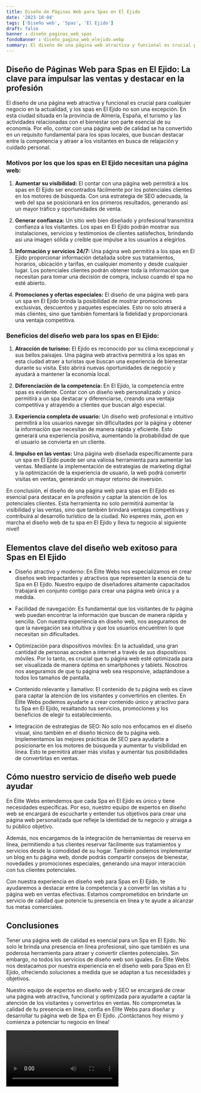 ```yaml
---
title: Diseño de Páginas Web para Spas en El Ejido
date: '2023-10-04'
tags: ['Diseño web', 'Spas', 'El Ejido']
draft: false
banner : diseño_paginas_web_spas
fondoBanner : diseño_pagina_web_elejido.webp
summary: El diseño de una página web atractiva y funcional es crucial para cualquier negocio en la actualidad, y los spas en El Ejido no son una excepción. En esta ciudad situada en la provincia de Almería, España, el turismo y las actividades relacionadas con el bienestar son parte esencial de su economía. Por ello, contar con una página web de calidad se ha convertido en un requisito fundamental para los spas locales, que buscan destacar entre la competencia y atraer a los visitantes en busca de relajación y cuidado personal.
---
```


## **Diseño de Páginas Web para Spas en El Ejido: La clave para impulsar las ventas y destacar en la profesión**

El diseño de una página web atractiva y funcional es crucial para cualquier negocio en la actualidad, y los spas en El Ejido no son una excepción. En esta ciudad situada en la provincia de Almería, España, el turismo y las actividades relacionadas con el bienestar son parte esencial de su economía. Por ello, contar con una página web de calidad se ha convertido en un requisito fundamental para los spas locales, que buscan destacar entre la competencia y atraer a los visitantes en busca de relajación y cuidado personal.

### **Motivos por los que los spas en El Ejido necesitan una página web:**

1. **Aumentar su visibilidad:** El contar con una página web permitirá a los spas en El Ejido ser encontrados fácilmente por los potenciales clientes en los motores de búsqueda. Con una estrategia de SEO adecuada, la web del spa se posicionará en los primeros resultados, generando así un mayor tráfico y oportunidades de venta.

2. **Generar confianza:** Un sitio web bien diseñado y profesional transmitirá confianza a los visitantes. Los spas en El Ejido podrán mostrar sus instalaciones, servicios y testimonios de clientes satisfechos, brindando así una imagen sólida y creíble que impulse a los usuarios a elegirlos.

3. **Información y servicios 24/7:** Una página web permitirá a los spas en El Ejido proporcionar información detallada sobre sus tratamientos, horarios, ubicación y tarifas, en cualquier momento y desde cualquier lugar. Los potenciales clientes podrán obtener toda la información que necesitan para tomar una decisión de compra, incluso cuando el spa no esté abierto.

4. **Promociones y ofertas especiales:** El diseño de una página web para un spa en El Ejido brinda la posibilidad de mostrar promociones exclusivas, descuentos y paquetes especiales. Esto no solo atraerá a más clientes, sino que también fomentará la fidelidad y proporcionará una ventaja competitiva.

### **Beneficios del diseño web para los spas en El Ejido:**

1. **Atracción de turismo:** El Ejido es reconocido por su clima excepcional y sus bellos paisajes. Una página web atractiva permitirá a los spas en esta ciudad atraer a turistas que buscan una experiencia de bienestar durante su visita. Esto abrirá nuevas oportunidades de negocio y ayudará a mantener la economía local.

2. **Diferenciación de la competencia:** En El Ejido, la competencia entre spas es evidente. Contar con un diseño web personalizado y único permitirá a un spa destacar y diferenciarse, creando una ventaja competitiva y atrayendo a clientes que buscan algo especial.

3. **Experiencia completa de usuario:** Un diseño web profesional e intuitivo permitirá a los usuarios navegar sin dificultades por la página y obtener la información que necesitan de manera rápida y eficiente. Esto generará una experiencia positiva, aumentando la probabilidad de que el usuario se convierta en un cliente.

4. **Impulso en las ventas:** Una página web diseñada específicamente para un spa en El Ejido puede ser una valiosa herramienta para aumentar las ventas. Mediante la implementación de estrategias de marketing digital y la optimización de la experiencia de usuario, la web podrá convertir visitas en ventas, generando un mayor retorno de inversión.

En conclusión, el diseño de una página web para spas en El Ejido es esencial para destacar en la profesión y captar la atención de los potenciales clientes. Esta herramienta no solo permitirá aumentar la visibilidad y las ventas, sino que también brindará ventajas competitivas y contribuirá al desarrollo turístico de la ciudad. No esperes más, ¡pon en marcha el diseño web de tu spa en El Ejido y lleva tu negocio al siguiente nivel!

<GifSeo />

<Cta />

## Elementos clave del diseño web exitoso para Spas en El Ejido

- Diseño atractivo y moderno: En Élite Webs nos especializamos en crear diseños web impactantes y atractivos que representen la esencia de tu Spa en El Ejido. Nuestro equipo de diseñadores altamente capacitados trabajará en conjunto contigo para crear una página web única y a medida.

- Facilidad de navegación: Es fundamental que los visitantes de tu página web puedan encontrar la información que buscan de manera rápida y sencilla. Con nuestra experiencia en diseño web, nos aseguramos de que la navegación sea intuitiva y que los usuarios encuentren lo que necesitan sin dificultades.

- Optimización para dispositivos móviles: En la actualidad, una gran cantidad de personas acceden a internet a través de sus dispositivos móviles. Por lo tanto, es crucial que tu página web esté optimizada para ser visualizada de manera óptima en smartphones y tablets. Nosotros nos aseguramos de que tu página web sea responsive, adaptándose a todos los tamaños de pantalla.

- Contenido relevante y llamativo: El contenido de tu página web es clave para captar la atención de los visitantes y convertirlos en clientes. En Élite Webs podemos ayudarte a crear contenido único y atractivo para tu Spa en El Ejido, resaltando tus servicios, promociones y los beneficios de elegir tu establecimiento.

- Integración de estrategias de SEO: No solo nos enfocamos en el diseño visual, sino también en el diseño técnico de tu página web. Implementamos las mejores prácticas de SEO para ayudarte a posicionarte en los motores de búsqueda y aumentar tu visibilidad en línea. Esto te permitirá atraer más visitas y aumentar tus posibilidades de convertirlas en ventas.

## Cómo nuestro servicio de diseño web puede ayudar

En Élite Webs entendemos que cada Spa en El Ejido es único y tiene necesidades específicas. Por eso, nuestro equipo de expertos en diseño web se encargará de escucharte y entender tus objetivos para crear una página web personalizada que refleje la identidad de tu negocio y atraiga a tu público objetivo.

Además, nos encargamos de la integración de herramientas de reserva en línea, permitiendo a tus clientes reservar fácilmente sus tratamientos y servicios desde la comodidad de su hogar. También podemos implementar un blog en tu página web, donde podrás compartir consejos de bienestar, novedades y promociones especiales, generando una mayor interacción con tus clientes potenciales.

Con nuestra experiencia en diseño web para Spas en El Ejido, te ayudaremos a destacar entre la competencia y a convertir las visitas a tu página web en ventas efectivas. Estamos comprometidos en brindarte un servicio de calidad que potencie tu presencia en línea y te ayude a alcanzar tus metas comerciales.

## Conclusiones

Tener una página web de calidad es esencial para un Spa en El Ejido. No solo le brinda una presencia en línea profesional, sino que también es una poderosa herramienta para atraer y convertir clientes potenciales. Sin embargo, no todos los servicios de diseño web son iguales. En Élite Webs nos destacamos por nuestra experiencia en el diseño web para Spas en El Ejido, ofreciendo soluciones a medida que se adaptan a tus necesidades y objetivos.

Nuestro equipo de expertos en diseño web y SEO se encargará de crear una página web atractiva, funcional y optimizada para ayudarte a captar la atención de los visitantes y convertirlos en ventas. No comprometas la calidad de tu presencia en línea, confía en Élite Webs para diseñar y desarrollar tu página web de Spa en El Ejido. ¡Contáctanos hoy mismo y comienza a potenciar tu negocio en línea!

<Video />

<CtaBot job='Spas' city='El Ejido'/>

<Gmaps query='El Ejido+españa+maps' />